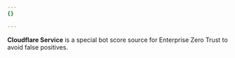 ```yaml
---
{}

---
```



**Cloudflare Service** is a special <GlossaryTooltip term="bot score">bot score</GlossaryTooltip> source for Enterprise Zero Trust to avoid false positives.
